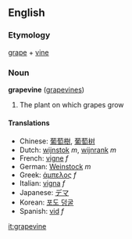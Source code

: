==English==
===Etymology===
[[grape]] + [[vine]]

===Noun===
'''grapevine''' ([[grapevines]])

# The plant on which grapes grow

====Translations====
*Chinese: [[葡萄樹]], [[葡萄树]]
*Dutch: [[wijnstok]] ''m'', [[wijnrank]] ''m''
*French: [[vigne]] ''f''
*German: [[Weinstock]] ''m''
*Greek: [[άμπελος]] ''f''
*Italian: [[vigna]] ''f''
*Japanese: [[デマ]]
*Korean: [[포도 덩굴]]
*Spanish: [[vid]] ''f''

[[it:grapevine]]